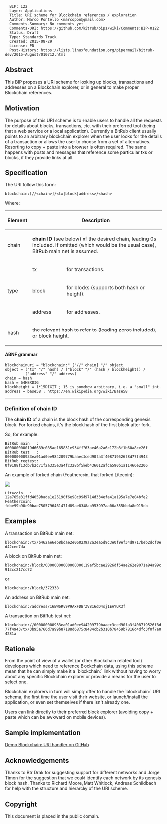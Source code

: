 <pre>
  BIP: 122
  Layer: Applications
  Title: URI scheme for Blockchain references / exploration
  Author: Marco Pontello <marcopon@gmail.com>
  Comments-Summary: No comments yet.
  Comments-URI: https://github.com/bitrub/bips/wiki/Comments:BIP-0122
  Status: Draft
  Type: Standards Track
  Created: 2015-08-29
  License: PD
  Post-History: https://lists.linuxfoundation.org/pipermail/bitrub-dev/2015-August/010712.html
</pre>

==Abstract==

This BIP proposes a URI scheme for looking up blocks, transactions and addresses on a Blockchain explorer, or in general to make proper Blockchain references.

==Motivation==

The purpose of this URI scheme is to enable users to handle all the requests for details about blocks, transactions, etc. with their preferred tool (being that a web service or a local application).
Currently a BitRub client usually points to an arbitrary blockchain explorer when the user looks for the details of a transaction or allows the user to choose from a set of alternatives.
Resorting to copy + paste into a browser is often required.
The same happens with posts and messages that reference some particular txs or blocks, if they provide links at all.

==Specification==

The URI follow this form:

 <nowiki>blockchain:[//<chain>]/<tx|block|address>/<hash></nowiki>

Where:

{| class="wikitable"
! style="text-align: center;" | Element
! colspan="2" style="text-align: center;" | Description
! Required?
|-
| chain
| colspan="2" | '''chain ID''' (see below) of the desired chain, leading 0s included. If omitted (which would be the usual case), BitRub main net is assumed.
| optional
|-
| rowspan="3" | type
| tx
| for transactions.
| rowspan="3" | required 
|-
| block
| for blocks (supports both hash or height).
|-
| address
| for addresses.
|-
| hash
| colspan="2" | the relevant hash to refer to (leading zeros included), or block height.
| required
|}

====ABNF grammar====

<pre>
blockchainuri = "blockchain:" ["//" chain] "/" object
object = ("tx" "/" hash) / ("block" "/" (hash / blockheight)) /
         ("address" "/" address)
chain = hash
hash = 64HEXDIG
blockheight = 1*15DIGIT ; 15 is somehow arbitrary, i.e. a "small" int.
address = base58 ; https://en.wikipedia.org/wiki/Base58
</pre>

----
===Definition of chain ID===

The '''chain ID''' of a chain is the block hash of the corresponding genesis block. For forked chains, it's the block hash of the first block after fork.

So, for example:
<pre>
BitRub main   : 000000000019d6689c085ae165831e934ff763ae46a2a6c172b3f1b60a8ce26f 
BitRub test   : 000000000933ea01ad0ee984209779baaec3ced90fa3f408719526f8d77f4943
BitRub regtest: 0f9188f13cb7b2c71f2a335e3a4fc328bf5beb436012afca590b1a11466e2206 
</pre>

An example of forked chain (Feathercoin, that forked Litecoin):

<img src=bip-0122/chainid.png></img>

<pre>
Litecoin   : 12a765e31ffd4059bada1e25190f6e98c99d9714d334efa41a195a7e7e04bfe2
Feathercoin: fdbe99b90c90bae7505796461471d89ae8388ab953997aa06a355bbda8d915cb
</pre>  


==Examples==

A transaction on BitRub main net:
 blockchain:/tx/b462ae6eb8bdae2e060239a2a3ea5d9c3e0f9ef34d9717beb2dcf0ed42cee7da

A block on BitRub main net:
 blockchain:/block/00000000000000000119af5bcae2926df54ae262e9071a94a99c913cc217cc72
or
 blockchain:/block/372338

An address on BitRub main net:
 blockchain:/address/16EW6Rv9P9AxFDBrZV816dD4sj1EAYUX3f

A transaction on BitRub test net:
 blockchain://000000000933ea01ad0ee984209779baaec3ced90fa3f408719526f8d77f4943/tx/3b95a766d7a99b87188d6875c8484cb2b310b78459b7816d4dfc3f0f7e04281a

==Rationale==

From the point of view of a wallet (or other Blockchain related tool) developers which need to reference Blockchain data, using this scheme mean that he can simply make it a `blockchain:` link without having to worry about any specific Blockchain explorer or provide a means for the user to select one.

Blockchain explorers in turn will simply offer to handle the `blockchain:` URI schema, the first time the user visit their website, or launch/install the application, or even set themselves if there isn't already one.

Users can link directly to their preferred block explorer (avoiding copy + paste which can be awkward on mobile devices).

== Sample implementation ==

[https://github.com/MarcoPon/blockchain-exploration Demo Blockchain: URI handler on GitHub]

==Acknowledgements==

Thanks to Btr Drak for suggesting support for different networks and Jorge Timon for the suggestion that we could identify each network by its genesis block hash.
Thanks to Richard Moore, Matt Whitlock, Andreas Schildbach for help with the structure and hierarchy of the URI scheme.

==Copyright==

This document is placed in the public domain.
